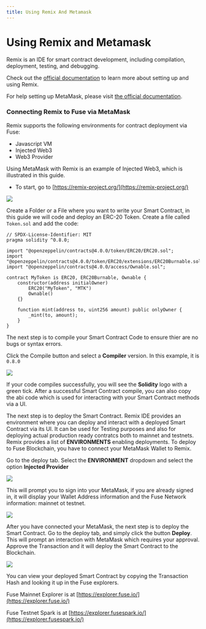 ```yaml
---
title: Using Remix And Metamask
---
```


# Using Remix and Metamask

Remix is an IDE for smart contract development, including compilation, deployment, testing, and debugging.

Check out the [official documentation](https://remix-ide.readthedocs.io/en/latest/) to learn more about setting up and using Remix.

For help setting up MetaMask, please visit [the official documentation](https://metamask.zendesk.com/hc/en-us).

### Connecting Remix to Fuse via MetaMask <a href="#connecting-remix-to-gnosis-via-metamask" id="connecting-remix-to-gnosis-via-metamask"></a>

Remix supports the following environments for contract deployment via Fuse:

- Javascript VM
- Injected Web3
- Web3 Provider

Using MetaMask with Remix is an example of Injected Web3, which is illustrated in this guide.

- To start, go to [https://remix-project.org/](https://remix-project.org/)

<img src="/img/remix-ide/landing.png" />

Create a Folder or a File where you want to write your Smart Contract, in this guide we will code and deploy an ERC-20 Token. Create a file called `Token.sol` and add the code:

```solidity
// SPDX-License-Identifier: MIT
pragma solidity ^0.8.0;

import "@openzeppelin/contracts@4.0.0/token/ERC20/ERC20.sol";
import "@openzeppelin/contracts@4.0.0/token/ERC20/extensions/ERC20Burnable.sol";
import "@openzeppelin/contracts@4.0.0/access/Ownable.sol";

contract MyToken is ERC20, ERC20Burnable, Ownable {
    constructor(address initialOwner)
        ERC20("MyToken", "MTK")
        Ownable()
    {}

    function mint(address to, uint256 amount) public onlyOwner {
        _mint(to, amount);
    }
}
```

The next step is to compile your Smart Contract Code to ensure thier are no bugs or syntax errors.

Click the Compile button and select a **Compiler** version. In this example, it is `0.8.0`

<img src="/img/remix-ide/compile.png" />

If your code compiles successfully, you will see the **Solidity** logo with a green tick. After a successful Smart Contract compile, you can also copy the abi code which is used for interacting with your Smart Contract methods via a UI.

The next step is to deploy the Smart Contract. Remix IDE provides an environment where you can deploy and interact with a deployed Smart Contract via its UI. It can be used for Testing purposes and also for deploying actual production ready contratcs both to mainnet and testnets. Remix provides a list of **ENVIRONMENTS** enabling deployments. To deploy to Fuse Blockchain, you have to connect your MetaMask Wallet to Remix.

Go to the deploy tab. Select the **ENVIRONMENT** dropdown and select the option **Injected Provider**

<img src="/img/remix-ide/inject.png" />

This will prompt you to sign into your MetaMask, if you are already signed in, it will display your Wallet Address information and the Fuse Network information: mainnet ot testnet.

<img src="/img/remix-ide/injected.png" />

After you have connected your MetaMask, the next step is to deploy the Smart Contract. Go to the deploy tab, and simply click the button **Deploy**. This will prompt an interaction with MetaMask which requires your approval. Approve the Transaction and it will deploy the Smart Contract to the Blockchain.

<img src="/img/remix-ide/deploy.png" />

You can view your deployed Smart Contract by copying the Transaction Hash and looking it up in the Fuse explorers.

Fuse Mainnet Explorer is at [https://explorer.fuse.io/](https://explorer.fuse.io/)

Fuse Testnet Spark is at [https://explorer.fusespark.io/](https://explorer.fusespark.io/)
